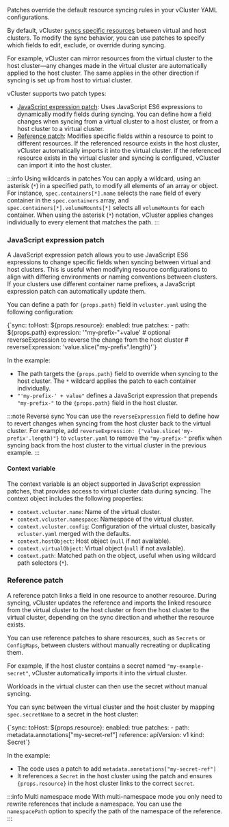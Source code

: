 
<ProAdmonition/>

Patches override the default resource syncing rules in your vCluster YAML configurations.

By default, vCluster [syncs specific resources](https://www.vcluster.com/docs/vcluster/next/configure/vcluster-yaml/sync/) between virtual and host clusters. To modify the sync behavior, you can use patches to specify which fields to edit, exclude, or override during syncing.

For example, vCluster can mirror resources from the virtual cluster to the host cluster—any changes made in the virtual cluster are automatically applied to the host cluster. The same applies in the other direction if syncing is set up from host to virtual cluster.

vCluster supports two patch types:

- [JavaScript expression patch](#javascript-expression-patch): Uses JavaScript ES6 expressions to dynamically modify fields during syncing. You can define how a field changes when syncing from a virtual cluster to a host cluster, or from a host cluster to a virtual cluster.
- [Reference patch](#reference-patch): Modifies specific fields within a resource to point to different resources. If the referenced resource exists in the host cluster, vCluster automatically imports it into the virtual cluster. If the referenced resource exists in the virtual cluster and syncing is configured, vCluster can import it into the host cluster.

:::info Using wildcards in patches
You can apply a wildcard, using an asterisk (`*`) in a specified path, to modify all elements of an array or object.
For instance, `spec.containers[*].name` selects the `name` field of every container in the `spec.containers` array, and `spec.containers[*].volumeMounts[*]` selects all `volumeMounts` for each container. 
When using the asterisk (`*`) notation, vCluster applies changes individually to every element that matches the path.
:::

### JavaScript expression patch

A JavaScript expression patch allows you to use JavaScript ES6 expressions to change specific fields when syncing between virtual and host clusters. 
This is useful when modifying resource configurations to align with differing environments or naming conventions between clusters. If your clusters use different container name prefixes, a JavaScript expression patch can automatically update them.

You can define a path for <code>{props.path}</code> field in `vcluster.yaml` using the following configuration:

<CodeBlock language="yaml">
{`sync:
  toHost:
    ${props.resource}:
      enabled: true
      patches:
      - path: ${props.path}
        expression: '"my-prefix-"+value'
        # optional reverseExpression to reverse the change from the host cluster
        # reverseExpression: 'value.slice("my-prefix".length)'`}
</CodeBlock>

In the example:

  - The path targets the <code>{props.path}</code> field to override when syncing to the host cluster. The `*` wildcard applies the patch to each container individually.
  - `"'my-prefix-' + value"` defines a JavaScript expression that prepends `"my-prefix-"` to the <code>{props.path}</code> field in the host cluster.

:::note Reverse sync
You can use the `reverseExpression` field to define how to revert changes when syncing from the host cluster back to the virtual cluster.
For example, add `reverseExpression: {"value.slice('my-prefix'.length)"}` to `vcluster.yaml` to remove the `"my-prefix-"` prefix when syncing back from the host cluster to the virtual cluster in the previous example.
:::

#### Context variable

The context variable is an object supported in JavaScript expression patches, that provides access to virtual cluster data during syncing. The context object includes the following properties:

* `context.vcluster.name`: Name of the virtual cluster.
* `context.vcluster.namespace`: Namespace of the virtual cluster.
* `context.vcluster.config`: Configuration of the virtual cluster, basically `vcluster.yaml` merged with the defaults.
* `context.hostObject`: Host object (`null` if not available).
* `context.virtualObject`: Virtual object (`null` if not available).
* `context.path`: Matched path on the object, useful when using wildcard path selectors (`*`).

### Reference patch

A reference patch links a field in one resource to another resource. During syncing, vCluster updates the reference and imports the linked resource from the virtual cluster to the host cluster or from the host cluster to the virtual cluster, depending on the sync direction and whether the resource exists.

You can use reference patches to share resources, such as `Secrets` or `ConfigMaps`, between clusters without manually recreating or duplicating them.

For example, if the host cluster contains a secret named `"my-example-secret"`, vCluster automatically imports it into the virtual cluster. 

Workloads in the virtual cluster can then use the secret without manual syncing.

You can sync between the virtual cluster and the host cluster by mapping `spec.secretName` to a secret in the host cluster:

<CodeBlock language="yaml">
{`sync:
  toHost:
    ${props.resource}:
      enabled: true
      patches:
      - path: metadata.annotations["my-secret-ref"]
        reference:
          apiVersion: v1
          kind: Secret`}
</CodeBlock>

In the example:

- The code uses a patch to add `metadata.annotations["my-secret-ref"]` 
- It references a `Secret` in the host cluster using the patch and ensures <code>{props.resource}</code> in the host cluster links to the correct `Secret`.

:::info Multi namespace mode
With multi-namespace mode you only need to rewrite references that include a namespace. You can use the `namespacePath` option to specify the path of the namespace of the reference.
:::
